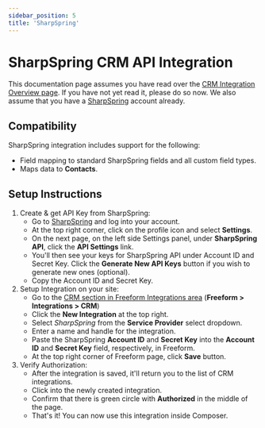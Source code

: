 ```yaml
---
sidebar_position: 5
title: 'SharpSpring'
---
```


# SharpSpring CRM API Integration

This documentation page assumes you have read over the [CRM Integration Overview page](../../integrations/crm/index.mdx). If you have not yet read it, please do so now. We also assume that you have a [SharpSpring](https://sharpspring.com) account already.

## Compatibility

SharpSpring integration includes support for the following:

- Field mapping to standard SharpSpring fields and all custom field types.
- Maps data to **Contacts**.

## Setup Instructions

1. Create & get API Key from SharpSpring:
   - Go to [SharpSpring](https://sharpspring.com) and log into your account.
   - At the top right corner, click on the profile icon and select **Settings**.
   - On the next page, on the left side Settings panel, under **SharpSpring API**, click the **API Settings** link.
   - You'll then see your keys for SharpSpring API under Account ID and Secret Key. Click the **Generate New API Keys** button if you wish to generate new ones (optional).
   - Copy the Account ID and Secret Key.
2. Setup Integration on your site:
   - Go to the [CRM section in Freeform Integrations area](../../integrations/crm/index.mdx) (**Freeform > Integrations > CRM**)
   - Click the **New Integration** at the top right.
   - Select _SharpSpring_ from the **Service Provider** select dropdown.
   - Enter a name and handle for the integration.
   - Paste the SharpSpring **Account ID** and **Secret Key** into the **Account ID** and **Secret Key** field, respectively, in Freeform.
   - At the top right corner of Freeform page, click **Save** button.
3. Verify Authorization:
   - After the integration is saved, it'll return you to the list of CRM integrations.
   - Click into the newly created integration.
   - Confirm that there is green circle with **Authorized** in the middle of the page.
   - That's it! You can now use this integration inside Composer.
